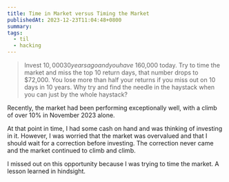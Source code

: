 ```yaml
---
title: Time in Market versus Timing the Market
publishedAt: 2023-12-23T11:04:48+0800
summary:
tags:
  - til
  - hacking
---
```


> Invest $10,000 30 years ago and you have ~$160,000 today. Try to time the market and miss the top 10 return days, that number drops to $72,000. You lose more than half your returns if you miss out on 10 days in 10 years. Why try and find the needle in the haystack when you can just by the whole haystack?

Recently, the market had been performing exceptionally well, with a climb of over 10% in November 2023 alone.

At that point in time, I had some cash on hand and was thinking of investing in it. However, I was worried that the market was overvalued and that I should wait for a correction before investing. The correction never came and the market continued to climb and climb.

I missed out on this opportunity because I was trying to time the market. A lesson learned in hindsight.
